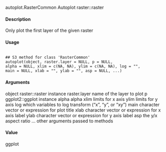 autoplot.RasterCommon Autoplot raster::raster

#### Description 
 
Only plot the first layer of the given raster

#### Usage 
 <pre><code>
## S3 method for class 'RasterCommon'
autoplot(object, raster.layer = NULL, p = NULL,
alpha = NULL, xlim = c(NA, NA), ylim = c(NA, NA), log = "",
main = NULL, xlab = "", ylab = "", asp = NULL, ...)
</code></pre>
#### Arguments 
 
object raster::raster instance
raster.layer name of the layer to plot
p ggplot2::ggplot instance
alpha alpha
xlim limits for x axis
ylim limits for y axis
log which variables to log transform ("x", "y", or "xy")
main character vector or expression for plot title
xlab character vector or expression for x axis label
ylab character vector or expression for y axis label
asp the y/x aspect ratio
... other arguments passed to methods

#### Value
ggplot

